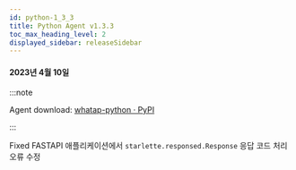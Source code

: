 ```yaml
---
id: python-1_3_3
title: Python Agent v1.3.3
toc_max_heading_level: 2
displayed_sidebar: releaseSidebar
---
```



#### 2023년 4월 10일

:::note

Agent download: [whatap-python · PyPI](https://pypi.org/project/whatap-python/1.3.3/)

:::

<p><Status>Fixed</Status> FASTAPI 애플리케이션에서 <code>starlette.responsed.Response</code> 응답 코드 처리 오류 수정</p>